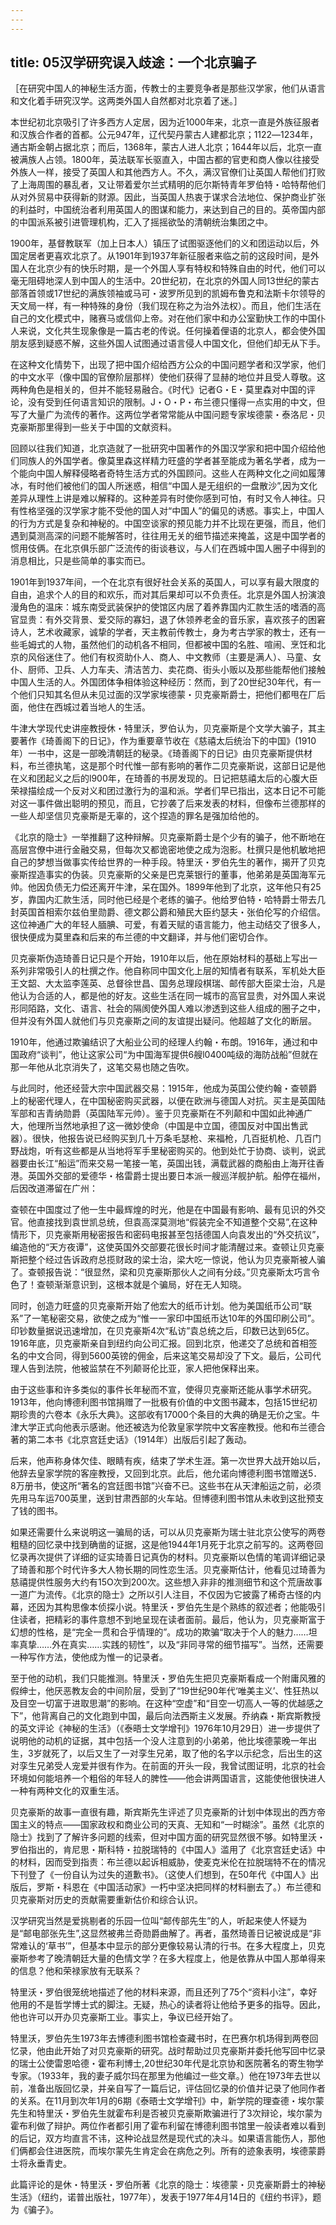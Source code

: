 ```yaml
---
---
---
```

title: 05汉学研究误入歧途：一个北京骗子
---



［在研究中国人的神秘生活方面，传教士的主要竞争者是那些汉学家，他们从语言和文化着手研究汉学。这两类外国人自然都对北京着了迷。］

本世纪初北京吸引了许多西方人定居，因为近1000年来，北京一直是外族征服者和汉族合作者的首都。公元947年，辽代契丹蒙古人建都北京；1122―1234年，通古斯金朝占据北京；而后，1368年，蒙古人进人北京；1644年以后，北京一直被满族人占领。1800年，英法联军长驱直入，中国古都的官吏和商人像以往接受外族人一样，接受了英国人和其他西方人。不久，满汉官僚们让英国人帮他们打败了上海周围的暴乱者，又让带着爱尔兰式精明的厄尔斯特青年罗伯特・哈特帮他们从对外贸易中获得新的财源。因此，当英国人热衷于谋求合法地位、保护商业扩张的利益时，中国统治者利用英国人的图谋和能力，来达到自己的目的。英帝国内部的中国派系被引进管理机构，汇入了摇摇欲坠的清朝统治集团之中。

1900年，基督教联军（加上日本人）镇压了试图驱逐他们的义和团运动以后，外国定居者更喜欢北京了。从1901年到1937年新征服者来临之前的这段时间，是外国人在北京少有的快乐时期，是一个外国人享有特权和特殊自由的时代，他们可以毫无阻碍地深人到中国人的生活中。20世纪初，在北京的外国人同13世纪的蒙古部落首领或17世纪的满族领袖或马可・波罗所见到的凯姆布鲁克和法斯卡尔领导的天文局一样，有一种特殊的身份（我们现在称之为治外法权）。而且，他们生活在自己的文化模式中，赌赛马或信仰上帝。对在他们家中和办公室勤快工作的中国仆人来说，文化共生现象像是一篇古老的传说。任何操着俚语的北京人，都会使外国朋友感到疑惑不解，这些外国人试图通过语言侵人中国文化，但他们却无从下手。

在这种文化情势下，出现了把中国介绍给西方公众的中国问题学者和汉学家，他们的中文水平（像中国的官僚阶层那样）使他们获得了显赫的地位并且受人尊敬。这两种角色是相关的，但并不能轻易融合。《时代》记者G・E・莫里森对中国的评论，没有受到任何语言知识的限制。J・O・P・布兰德只懂得一点实用的中文，但写了大量广为流传的著作。这两位学者常常能从中国问题专家埃德蒙・泰洛尼・贝克豪斯那里得到一些关于中国的文献资料。



回顾以往我们知道，北京造就了一批研究中国著作的外国汉学家和把中国介绍给他们同族人的外国学者。像莫里森这样精力旺盛的学者甚至能成为著名学者，成为一个能向中国人解释侵略者奇特生活方式的外国顾问。这些人在两种文化之间如履薄冰，有时他们被他们的国人所迷惑，相信“中国人是无组织的一盘散沙”,因为文化差异从理性上讲是难以解释的。这种差异有时使你感到可怕，有时又令人神往。只有性格坚强的汉学家才能不受他的国人对“中国人”的偏见的诱惑。事实上，中国人的行为方式是复杂和神秘的。中国空谈家的预见能力并不比现在更强，而且，他们遇到莫测高深的问题不能解答时，往往用无关的细节描述来掩盖，这是中国学者的惯用伎俩。在北京俱乐部广泛流传的街谈巷议，与人们在西城中国人圈子中得到的消息相比，只是些简单的事实而已。

1901年到1937年间，一个在北京有很好社会关系的英国人，可以享有最大限度的自由，追求个人的目的和欢乐，而对其后果却可以不负责任。北京是外国人扮演浪漫角色的温床：城东南受武装保护的使馆区内居了着养靠国内汇款生活的嗜酒的高官显贵：有外交背景、爱交际的寡妇，退了休领养老金的音乐家，喜欢孩子的困窘诗人，艺术收藏家，诚挚的学者，天主教前传教士，身为考古学家的教士，还有一些毛姆式的人物，虽然他们的动机各不相同，但都被中国的名胜、喧闹、烹饪和北京的风俗迷住了。他们有权资助仆人、商人、中文教师（主要是满人）、马童、女仆、厨师、卫兵、人力车夫、清洁苦力、卖花商、街头小贩以及那些能帮他们接触中国人生活的人。外国团体争相体验这种经历：然而，到了20世纪30年代，有一个他们只知其名但从未见过面的汉学家埃德蒙・贝克豪斯爵士，把他们都甩在厂后面，他住在西城过着当地人的生活。

牛津大学现代史讲座教授休・特里沃，罗伯认为，贝克豪斯是个文学大骗子，其主要著作《琦善阁下的日记》，作为重要章节收在《慈禧太后统治下的中国》(1910年）一书中，这是一部晚清朝廷的秘录。《琦善阁下的日记》由贝克豪斯提供材料，布兰德执笔，这是那个时代惟一部有影响的著作二贝克豪斯说，这部日记是他在义和团起义之后的l900年，在琦善的书房发现的。日记把慈禧太后的心腹大臣荣禄描绘成一个反对义和团过激行为的温和派。学者们早已指出，这本日记不可能对这一事件做出聪明的预见，而且，它抄袭了后来发表的材料，但像布兰德那样的一些人却坚信贝克豪斯是无辜的，这个捏造的罪名是强加给他的。

《北京的隐士》一举推翻了这种辩解。贝克豪斯爵士是个少有的骗子，他不断地在高层宫僚中进行金融交易，但每次又都诡密地使之成为泡影。杜撰只是他机敏地把自己的梦想当做事实传给世界的一种手段。特里沃・罗伯先生的著作，揭开了贝克豪斯捏造事实的伪装。贝克豪斯的父亲是巴克莱银行的董事，他弟弟是英国海军元帅。他因负债无力偿还离开牛津，呆在国外。1899年他到了北京，这年他只有25岁，靠国内汇款生活，同时他已经是个老练的骗子。他给罗伯特・哈特爵士带去几封英国首相索尔兹伯里勋爵、德文郡公爵和殖民大臣约瑟夫・张伯伦写的介绍信。这位神通广大的年轻人腼腆、可爱，有着天赋的语言能力，他主动结交了很多人，很快便成为莫里森和后来的布兰德的中文翻译，并与他们密切合作。

贝克豪斯伪造琦善日记只是个开始，1910年以后，他在原始材料的基础上写出一系列非常吸引人的杜撰之作。他自称同中国文化上层的知情者有联系，军机处大臣王文韶、大太监李莲英、总督徐世昌、国务总理段棋瑞、邮传部大臣梁士治，凡是他认为合适的人，都是他的好友。这些生活在同一城市的高官显贵，对外国人来说形同陌路，文化、语言、社会的隔阂使外国人难以渗透到这些人组成的圈子之中，但并没有外国人就他们与贝克豪斯之间的友谊提出疑问。他超越了文化的断层。

1910年，他通过欺骗结识了大船业公司的经理人约翰・布朗。1916年，通过和中国政府“谈判”，他让这家公司“为中国海军提供6艘l0400吨级的海防战船”但就在那一年他从北京消失了，这笔交易也随之告吹。

与此同时，他还经营大宗中国武器交易：1915年，他成为英国公使约翰・查顿爵上的秘密代理人，在中国秘密购买武器，以便在欧洲与德国人对抗。买主是英国陆军部和吉青纳勋爵（英国陆军元帅）。鉴于贝克豪斯在不列颠和中国如此神通广大，他理所当然地承担了这一微妙使命（中国是中立国，德国反对中国出售武器）。很快，他报告说已经购买到几十万条毛瑟枪、来福枪，几百挺机枪、几百门野战炮，听有这些都是从当地将军手里秘密购买的。他到处忙于协商、谈判，说武器要由长江“船运”而来交易一笔接一笔，英国出钱，满载武器的商船由上海开往香港。英国外交部的爱德华・格雷爵士提出要日本派一艘巡洋舰护航。船停在福州，后因改道滞留在广州：

查顿在中国度过了他一生中最辉煌的时光，他是在中国最有影响、最有见识的外交官。他直接找到袁世凯总统，但袁高深莫测地“假装完全不知道整个交易”,在这种情形下，贝克豪斯用秘密报告和密码电报甚至包括德国人向袁发出的“外交抗议”，编造他的“天方夜谭”，这使英国外交部要花很长时间才能清醒过来。查顿让贝克豪斯把整个经过告诉政府总揽财政的梁士治，梁大吃一惊说，他认为贝克豪斯被人骗了。查顿报告说：“很显然，梁和贝克豪斯那伙人之间有分歧。”贝克豪斯太巧言令色了！查顿渐渐意识到，这根本就是个骗局，好在无人知晓。

同时，创造力旺盛的贝克豪斯开始了他宏大的纸币计划。他为美国纸币公司“联系”了一笔秘密交易，欲使之成为“惟一一家印中国纸币达10年的外国印刷公司”。印钞数量据说迅速增加，在贝克豪斯4次“私访”袁总统之后，印数已达到65亿。1916年底，贝克豪斯亲自到纽约向公司汇报。回到北京，他递交了总统和首相签名的中文合同，得到5600英镑的佣金，后来这笔交易却没了下文。最后，公司代理人告到法院，他被监禁在不列颠哥伦比亚，家人把他保释出来。

由于这些事和许多类似的事件长年秘而不宣，使得贝克豪斯还能从事学术研究。1913年，他向博德利图书馆捐赠了一批极有价值的中文图书藏本，包括15世纪初期珍贵的六卷本《永乐大典》。这部收有17000个条目的大典的确是无价之宝。牛津大学正式向他表示感谢。他还被选为伦敦皇家学院中文客座教授。他和布兰德合著的第二本书《北京宫廷史话》（1914年）出版后引起了轰动。



后来，他声称身体欠佳、眼睛有疾，结束了学术生涯。第一次世界大战开始以后，他辞去皇家学院的客座教授，又回到北京。此后，他允诺向博德利图书馆赠送5．8万册书，使这所“著名的宫廷图书馆”兴奋不已。这些书在从天津船运之前，必须先用马车运700英里，送到甘肃西部的火车站。但博德利图书馆从未收到这批预支了钱的图书。

如果还需要什么来说明这一骗局的话，可以从贝克豪斯为瑞士驻北京公使写的两卷粗糙的回忆录中找到确凿的证据，这是他1944年1月死于北京之前写的。这两卷回忆录再次提供了详细的证实琦善日记真伪的材料。贝克豪斯以色情的笔调详细记录了琦善和那个时代许多大人物长期的同性恋生活。贝克豪斯估计，他看见过琦善为慈禧提供性服务大约有15O次到200次。这些想入非非的推测细节和这个荒唐故事一道广为流传。《北京的隐士》之所以引人注目，不仅因为它披露了稀奇古怪的内幕，还因为其构思像本侦探小说。特里沃・罗伯先生是个熟练的叙述者；他能吸引住读者，把精彩的事件意想不到地呈现在读者面前。最后，他认为，贝克豪斯富于幻想的性格，是“完全一贯和合乎情理的”。成功的欺骗“取决于个人的魅力……坦率真挚……外在真实……实践的韧性”，以及“非同寻常的细节描写”。当然，还需要一种写作方法，使他成为惟一的记录者。

至于他的动机，我们只能推测。特里沃・罗伯先生把贝克豪斯看成一个附庸风雅的假绅士，他厌恶教友会的中间阶层，受到了“19世纪90年代‘唯美主义’、性狂热以及目空一切富于进取思潮”的影响。在这种“空虚”和“目空一切高人一等的优越感之下”，他背离自己的文化跑到中国，最后向法西斯主义发展。乔纳森・斯宾斯教授的英文评论《神秘的生活》（《泰晤士文学增刊》1976年10月29日）进一步提供了说明他的动机的证据，其中包括一个没人注意到的小弟弟，他比埃德蒙晚一年出生，3岁就死了，以后又生了一对孪生兄弟，取了他的名字以示纪念，后出生的这对孪生兄弟受人宠爱并很有作为。在前面的开头一段，我曾试图证明，北京的社会环境如何能培养一个粗俗的年轻人的脾性――他会讲两国语言，这能使他很快进人一种有两种文化的双重生活。

贝克豪斯的故事一直很有趣，斯宾斯先生评述了贝克豪斯的计划中体现出的西方帝国主义的特点――国家政权和商业公司的天真、无知和“一时糊涂”。虽然《北京的隐士》找到了了解许多问题的线索，但对中国方面的研究显然很不够。如特里沃・罗伯指出的，肯尼思・斯科特・拉脱瑞特的《中国人》滥用了《北京宫廷史话》中的材料，因而受到指责：布兰德以起诉相威胁，使麦克米伦在拉脱瑞特不在的情况下刊登了《一份自认为过失的道歉书》。（这使人们想到，在50年代《中国人》出版后，罗斯・科恩在《中国活动家》一朽中坚决把同样的材料删去了。）布兰德和贝克豪斯对历史的贡献需要重新估价和综合认识。

汉学研究当然是爱挑剔者的乐园一位叫“邮传部先生”的人，听起来使人怀疑为是“邮电部张先生”,这显然被弗兰奇勋爵曲解了。再者，虽然琦善日记被说成是“非常难认的‘草书’”，但基本中显示的部分更像较易认清的行书。在多大程度上，贝克豪斯参考了晚清朝廷大量的色情文学？在多大程度上，他是依靠从中国人那单得来的信息？他和荣禄家放有无联系？

特里沃・罗伯很笼统地描述了他的材料来源，而且还列了75个“资料小注”，幸好他用的不是哲学博士式的脚注。无疑，热心的读者将让他给予更多的指导。因此，他也许可以开办贝克豪斯工业。事实上，争议已经开始了。

特里沃，罗伯先生1973年去博德利图书馆检查藏书时，在巴赛尔机场得到两卷回忆录，他由此开始了对贝克豪斯的研究。战时帮助过贝克豪斯并委托他写回中忆录的瑞士公使雷恩哈德・霍布利博士,20世纪30年代是北京协和医院著名的寄生物学专家。（1933年，我的妻子威尔玛在那里为他编过一些文章。）他在1973年去世以前，准备出版回忆录，并亲自写了一篇后记，评估回忆录的价值并记录了他同作者的关系。在11月到次年1月的6期《泰晤士文学增刊》中，新学院的理查德・埃尔蒙先生和特里沃・罗伯先生就霍布利是否被贝克豪斯欺骗进行了3次辩论，埃尔蒙为霍布利做了辩护。两位作者都引用了霍布利留在博德利图书馆里一般读者难以看到的后记，双方均直言不讳，这种论战显然是现代式的决斗。如果语言能伤人，那他们俩都会住进医院，而埃尔蒙先生肯定会在病危之列。所有的迹象表明，埃德蒙爵士将永垂青史。

此篇评论的是休・特里沃・罗伯所著《北京的隐士：埃德蒙・贝克豪斯爵士的神秘生活》（纽约，诺普出版社，1977年），发表于1977年4月14日的《纽约书评》，题为《骗子》。